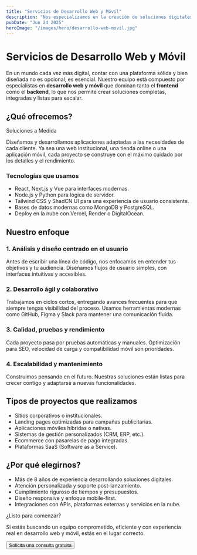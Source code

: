 ```yaml
---
title: "Servicios de Desarrollo Web y Móvil"
description: "Nos especializamos en la creación de soluciones digitales modernas, intuitivas y eficientes, tanto en plataformas web como móviles."
pubDate: "Jun 24 2025"
heroImage: "/images/hero/desarrollo-web-movil.jpg"
---
```



# Servicios de Desarrollo Web y Móvil

En un mundo cada vez más digital, contar con una plataforma sólida y bien diseñada no es opcional, es esencial. Nuestro equipo está compuesto por especialistas en **desarrollo web y móvil** que dominan tanto el **frontend** como el **backend**, lo que nos permite crear soluciones completas, integradas y listas para escalar.

## ¿Qué ofrecemos?

<Card className="my-6">
    <CardHeader>
        <CardTitle>Soluciones a Medida</CardTitle>
    </CardHeader>
    <CardContent>
        <p>
            Diseñamos y desarrollamos aplicaciones adaptadas a las necesidades
            de cada cliente. Ya sea una web institucional, una tienda online o
            una aplicación móvil, cada proyecto se construye con el máximo
            cuidado por los detalles y el rendimiento.
        </p>
    </CardContent>
</Card>

### Tecnologías que usamos

-   <Badge variant="outline">React</Badge>, <Badge variant="outline">
        Next.js
    </Badge> y <Badge variant="outline">Vue</Badge> para interfaces modernas.
-   <Badge variant="outline">Node.js</Badge> y <Badge variant="outline">
        Python
    </Badge> para lógica de servidor.
-   <Badge variant="outline">Tailwind CSS</Badge> y <Badge variant="outline">
        ShadCN UI
    </Badge> para una experiencia de usuario consistente.
-   Bases de datos modernas como <Badge variant="outline">MongoDB</Badge> y <Badge variant="outline">PostgreSQL</Badge>.
-   Deploy en la nube con <Badge variant="outline">Vercel</Badge>, <Badge variant="outline">Render</Badge> o <Badge variant="outline">DigitalOcean</Badge>.

## Nuestro enfoque

### 1. Análisis y diseño centrado en el usuario

Antes de escribir una línea de código, nos enfocamos en entender tus objetivos y tu audiencia. Diseñamos flujos de usuario simples, con interfaces intuitivas y accesibles.

### 2. Desarrollo ágil y colaborativo

Trabajamos en ciclos cortos, entregando avances frecuentes para que siempre tengas visibilidad del proceso. Usamos herramientas modernas como GitHub, Figma y Slack para mantener una comunicación fluida.

### 3. Calidad, pruebas y rendimiento

Cada proyecto pasa por pruebas automáticas y manuales. Optimización para SEO, velocidad de carga y compatibilidad móvil son prioridades.

### 4. Escalabilidad y mantenimiento

Construimos pensando en el futuro. Nuestras soluciones están listas para crecer contigo y adaptarse a nuevas funcionalidades.

## Tipos de proyectos que realizamos

-   Sitios corporativos o institucionales.
-   Landing pages optimizadas para campañas publicitarias.
-   Aplicaciones móviles híbridas o nativas.
-   Sistemas de gestión personalizados (CRM, ERP, etc.).
-   Ecommerce con pasarelas de pago integradas.
-   Plataformas SaaS (Software as a Service).

## ¿Por qué elegirnos?

-   Más de 8 años de experiencia desarrollando soluciones digitales.
-   Atención personalizada y soporte post-lanzamiento.
-   Cumplimiento riguroso de tiempos y presupuestos.
-   Diseño responsive y enfoque mobile-first.
-   Integraciones con APIs, plataformas externas y servicios en la nube.

<Card className="mt-8">
    <CardHeader>
        <CardTitle>¿Listo para comenzar?</CardTitle>
    </CardHeader>
    <CardContent>
        <p>
            Si estás buscando un equipo comprometido, eficiente y con
            experiencia real en desarrollo web y móvil, estás en el lugar
            correcto.
        </p>
        <Button className="mt-4">Solicita una consulta gratuita</Button>
    </CardContent>
</Card>
